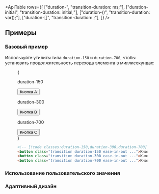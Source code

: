 

<ApiTable
  rows={[
    ["duration-<number>", "transition-duration: <number>ms;"],
    ["duration-initial", "transition-duration: initial;"],
    ["duration-(<custom-property>)", "transition-duration: var(<custom-property>);"],
    ["duration-[<value>]", "transition-duration: <value>;"],
  ]}
/>

## Примеры

### Базовый пример

Используйте утилиты типа `duration-150` и `duration-700`, чтобы установить продолжительность перехода элемента в миллисекундах:

<Figure hint="Наведите курсор на каждую кнопку, чтобы увидеть ожидаемое поведение">

<Example>
  {
    <div className="flex flex-col justify-around gap-8 text-sm leading-6 font-bold text-white sm:flex-row sm:gap-0">
      <div className="flex shrink-0 flex-col items-center">
        <p className="mb-3 text-center font-mono text-xs font-medium text-gray-500 dark:text-gray-400">duration-150</p>
        <button className="rounded-md bg-violet-500 px-4 py-2 text-sm font-semibold text-white duration-150 ease-in-out hover:scale-125">
          Кнопка A
        </button>
      </div>
      <div className="flex shrink-0 flex-col items-center">
        <p className="mb-3 text-center font-mono text-xs font-medium text-gray-500 dark:text-gray-400">duration-300</p>
        <button className="rounded-md bg-violet-500 px-4 py-2 text-sm font-semibold text-white duration-300 ease-in-out hover:scale-125">
          Кнопка B
        </button>
      </div>
      <div className="flex shrink-0 flex-col items-center">
        <p className="mb-3 text-center font-mono text-xs font-medium text-gray-500 dark:text-gray-400">duration-700</p>
        <button className="rounded-md bg-violet-500 px-4 py-2 text-sm font-semibold text-white duration-700 ease-in-out hover:scale-125">
          Кнопка C
        </button>
      </div>
    </div>
  }
</Example>

```html
<!-- [!code classes:duration-150,duration-300,duration-700] -->
<button class="transition duration-150 ease-in-out ...">Кнопка A</button>
<button class="transition duration-300 ease-in-out ...">Кнопка B</button>
<button class="transition duration-700 ease-in-out ...">Кнопка C</button>
```

</Figure>

### Использование пользовательского значения

<UsingACustomValue element="button" utility="duration" value="1s,15s" name="transition duration" />

### Адаптивный дизайн

<ResponsiveDesign
  element="button"
  property="transition-duration"
  defaultClass="duration-0"
  featuredClass="duration-150"
/>
